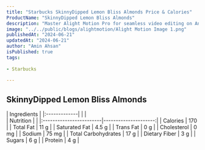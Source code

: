 ```yaml
---
title: "Starbucks SkinnyDipped Lemon Bliss Almonds Price & Calories"
ProductName: "SkinnyDipped Lemon Bliss Almonds" 
description: "Master Alight Motion Pro for seamless video editing on Android, iOS, and Tablets with our ultimate guide, unlocking advanced features and elevating your skills in 2024!"
image: "../../public/blogs/alightmotion/Alight Motion Image 1.png"
publishedAt: "2024-06-21"
updatedAt: "2024-06-21"
author: "Amin Ahsan"
isPublished: true
tags:
 
- Starbucks
      
---
```


## SkinnyDipped Lemon Bliss Almonds 
  
<div className="tables-container">
  <div className="table-wrapper">
    | Ingredients  |
    |:-------------|
    |              |
  </div>
  <div className="table-wrapper">
    | Nutrition               |                      |  
    |:------------------------|---------------------:|
    | Calories                | 170                  |
    | Total Fat               | 11 g                 |
    | Saturated Fat           | 4.5 g                |
    | Trans Fat               | 0 g                  |
    | Cholesterol             | 0 mg                 |
    | Sodium                  | 75 mg                |
    | Total Carbohydrates     | 17 g                 |
    | Dietary Fiber           | 3 g                  |
    | Sugars                  | 6 g                  |
    | Protein                 | 4 g                  |
  </div>
</div>

<style jsx>{`
  .tables-container {
    display: flex;
    flex-direction: row;
    gap: 30px;
  }
  .table-wrapper {
    width: 500px; /* Adjust as needed */
  }
  @media (max-width: 768px) {
    .tables-container {
      flex-direction: column;
      gap: 0px; /* Adjust as needed */
    }
    .table-wrapper {
      width: 100%; /* Adjust as needed */
    }
  }
`}</style>
